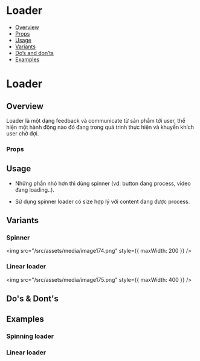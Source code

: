 
<Meta of={Stories} />

# Loader

- [Overview](#overview)
- [Props](#props)
- [Usage](#usage)
- [Variants](#variants)
- [Do’s and don’ts](#dos--donts)
- [Examples](#examples)

# Loader

## Overview

Loader là một dạng feedback và communicate từ sản phẩm tới user, thể
hiện một hành động nào đó đang trong quá trình thực hiện và khuyến khích
user chờ đợi.

<Canvas of={Stories.Default} />

### Props

<Controls of={Stories.Default} />

## Usage

- Những phần nhỏ hơn thì dùng spinner (vd: button đang process, video đang
  loading..).

- Sử dụng spinner loader có size hợp lý với content đang được process.

## Variants

### Spinner

<img src="/src/assets/media/image174.png" style={{ maxWidth: 200 }} />

### Linear loader

<img src="/src/assets/media/image175.png" style={{ maxWidth: 400 }} />

## Do's & Dont's

## Examples

### Spinning loader

<Canvas of={Stories.Spinning} />

### Linear loader

<Canvas of={Stories.Linear} />
